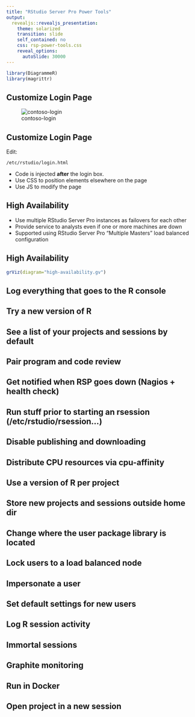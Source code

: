 ```yaml
---
title: "RStudio Server Pro Power Tools"
output: 
  revealjs::revealjs_presentation:
    theme: solarized
    transition: slide
    self_contained: no
    css: rsp-power-tools.css
    reveal_options:
      autoSlide: 30000
---
```


```r
library(DiagrammeR)
library(magrittr)
```


## Customize Login Page

![contoso-login](contoso-login.png)

## Customize Login Page

Edit:

    /etc/rstudio/login.html

- Code is injected **after** the login box.
- Use CSS to position elements elsewhere on the page
- Use JS to modify the page

## High Availability 

- Use multiple RStudio Server Pro instances as failovers for each other
- Provide service to analysts even if one or more machines are down
- Supported using RStudio Server Pro "Multiple Masters" load balanced configuration

## High Availability 

```r
grViz(diagram="high-availability.gv")
```

## Log everything that goes to the R console


## Try a new version of R
## See a list of your projects and sessions by default
## Pair program and code review 
## Get notified when RSP goes down (Nagios + health check)
## Run stuff prior to starting an rsession (/etc/rstudio/rsession...)
## Disable publishing and downloading
## Distribute CPU resources via cpu-affinity
## Use a version of R per project
## Store new projects and sessions outside home dir
## Change where the user package library is located
## Lock users to a load balanced node
## Impersonate a user
## Set default settings for new users
## Log R session activity
## Immortal sessions
## Graphite monitoring
## Run in Docker
## Open project in a new session
